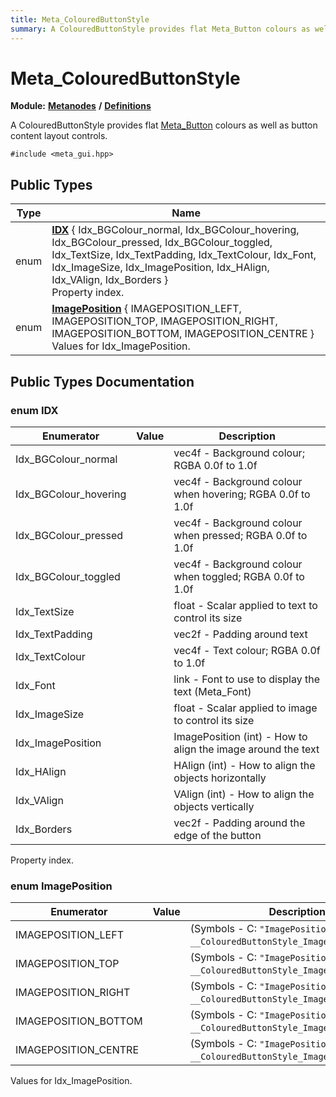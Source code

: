 ```yaml
---
title: Meta_ColouredButtonStyle
summary: A ColouredButtonStyle provides flat Meta_Button colours as well as button content layout controls. 
---
```


# Meta_ColouredButtonStyle

**Module:** **[Metanodes](../../modules/metanodes/index.mdx)** **/** **[Definitions](../../modules/metanodes/definitions.mdx)**

A ColouredButtonStyle provides flat [Meta_Button](../metanodes/meta-button.mdx) colours as well as button content layout controls. 

`#include <meta_gui.hpp>`

## Public Types

| Type           | Name           |
| -------------- | -------------- |
| enum| **[IDX](#enum-idx)** \{ Idx_BGColour_normal, Idx_BGColour_hovering, Idx_BGColour_pressed, Idx_BGColour_toggled, Idx_TextSize, Idx_TextPadding, Idx_TextColour, Idx_Font, Idx_ImageSize, Idx_ImagePosition, Idx_HAlign, Idx_VAlign, Idx_Borders \}<br />Property index.  |
| enum| **[ImagePosition](#enum-imageposition)** \{ IMAGEPOSITION_LEFT, IMAGEPOSITION_TOP, IMAGEPOSITION_RIGHT, IMAGEPOSITION_BOTTOM, IMAGEPOSITION_CENTRE \}<br />Values for Idx_ImagePosition.  |

## Public Types Documentation

### enum IDX

| Enumerator | Value | Description |
| ---------- | ----- | ----------- |
| Idx_BGColour_normal | | vec4f - Background colour; RGBA 0.0f to 1.0f   |
| Idx_BGColour_hovering | | vec4f - Background colour when hovering; RGBA 0.0f to 1.0f   |
| Idx_BGColour_pressed | | vec4f - Background colour when pressed; RGBA 0.0f to 1.0f   |
| Idx_BGColour_toggled | | vec4f - Background colour when toggled; RGBA 0.0f to 1.0f   |
| Idx_TextSize | | float - Scalar applied to text to control its size   |
| Idx_TextPadding | | vec2f - Padding around text   |
| Idx_TextColour | | vec4f - Text colour; RGBA 0.0f to 1.0f   |
| Idx_Font | | link - Font to use to display the text (Meta_Font)   |
| Idx_ImageSize | | float - Scalar applied to image to control its size   |
| Idx_ImagePosition | | ImagePosition (int) - How to align the image around the text   |
| Idx_HAlign | | HAlign (int) - How to align the objects horizontally   |
| Idx_VAlign | | VAlign (int) - How to align the objects vertically   |
| Idx_Borders | | vec2f - Padding around the edge of the button   |

Property index. 

### enum ImagePosition

| Enumerator | Value | Description |
| ---------- | ----- | ----------- |
| IMAGEPOSITION_LEFT | | (Symbols - C: `"ImagePositionLeft"`, Lua: `__ColouredButtonStyle_ImagePositionLeft`)   |
| IMAGEPOSITION_TOP | | (Symbols - C: `"ImagePositionTop"`, Lua: `__ColouredButtonStyle_ImagePositionTop`)   |
| IMAGEPOSITION_RIGHT | | (Symbols - C: `"ImagePositionRight"`, Lua: `__ColouredButtonStyle_ImagePositionRight`)   |
| IMAGEPOSITION_BOTTOM | | (Symbols - C: `"ImagePositionBottom"`, Lua: `__ColouredButtonStyle_ImagePositionBottom`)   |
| IMAGEPOSITION_CENTRE | | (Symbols - C: `"ImagePositionCentre"`, Lua: `__ColouredButtonStyle_ImagePositionCentre`)   |

Values for Idx_ImagePosition. 
